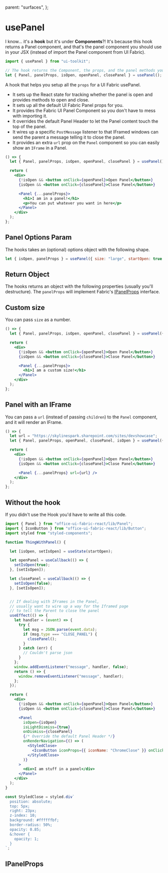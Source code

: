  parent: "surfaces",
};


# usePanel

I know... it's a **hook** but it's under **Components**?! It's because this hook returns a Panel component, and that's the panel component you should use in your JSX (instead of import the Panel component from UI Fabric).

```javascript
import { usePanel } from "ui-toolkit";

// The hook returns the Component, the props, and the panel methods you might need
let { Panel, panelProps, isOpen, openPanel, closePanel } = usePanel();
```

A hook that helps you setup all the `props` for a UI Fabric usePanel.

- It sets up the React state for tracking whether the panel is open and provides methods to open and close.
- It sets up all the default UI Fabric Panel props for you.
- It provides the Fabric UI Panel Component so you don't have to mess with importing it.
- It overrides the default Panel Header to let the Panel content touch the top of the panel.
- It wires up a specific `PostMessage` listener to that IFramed windows can send the parent a message telling it to close the panel.
- It provides an extra `url` prop on the `Panel` component so you can easily show an `IFrame` in a Panel.

```jsx live=true bordered=true
() => {
  let { Panel, panelProps, isOpen, openPanel, closePanel } = usePanel();

  return (
    <div>
      {!isOpen && <button onClick={openPanel}>Open Panel</button>}
      {isOpen && <button onClick={closePanel}>Close Panel</button>}

      <Panel {...panelProps}>
        <h1>I am in a panel!</h1>
        <p>You can put whatever you want in here</p>
      </Panel>
    </div>
  );
};
```

## Panel Options Param

The hooks takes an (optional) options object with the following shape.

```jsx
let { isOpen, panelProps } = usePanel({ size: "large", startOpen: true });
```

<PropsTable name="PanelOptions" />

## Return Object

The hooks returns an object with the following properties (usually you'll destructure).
The `panelProps` will implement Fabric's [IPanelProps](https://developer.microsoft.com/en-us/fluentui#/controls/web/panel) interface.

<PropsTable name="UsePanelResult" />

## Custom size

You can pass `size` as a number.

```jsx live=true bordered=true
() => {
  let { Panel, panelProps, isOpen, openPanel, closePanel } = usePanel({ size: 1000 });

  return (
    <div>
      {!isOpen && <button onClick={openPanel}>Open Panel</button>}
      {isOpen && <button onClick={closePanel}>Close Panel</button>}

      <Panel {...panelProps}>
        <h1>I am a custom size!</h1>
      </Panel>
    </div>
  );
};
```

## Panel with an IFrame

You can pass a `url` (instead of passing `children`) to the `Panel` component, and it will render an IFrame.

```jsx live=true bordered=true
() => {
  let url = "https://skylinespark.sharepoint.com/sites/devshowcase";
  let { Panel, panelProps, openPanel, closePanel, isOpen } = usePanel({ size: "large" });

  return (
    <div>
      {!isOpen && <button onClick={openPanel}>Open Panel</button>}
      {isOpen && <button onClick={closePanel}>Close Panel</button>}

      <Panel {...panelProps} url={url} />
    </div>
  );
};
```

## Without the hook

If you didn't use the Hook you'd have to write all this code.

```jsx
import { Panel } from "office-ui-fabric-react/lib/Panel";
import { IconButton } from "office-ui-fabric-react/lib/Button";
import styled from "styled-components";

function ThingWithPanel() {

  let [isOpen, setIsOpen] = useState(startOpen);

  let openPanel = useCallback(() => {
    setIsOpen(true);
  }, [setIsOpen]);

  let closePanel = useCallback(() => {
    setIsOpen(false);
  }, [setIsOpen]);


  // If dealing with IFrames in the Panel,
  // usually want to wire up a way for the Iframed page
  // to tell the Parent to close the panel
  useEffect(() => {
    let handler = (event) => {
      try {
        let msg = JSON.parse(event.data);
        if (msg.type === "CLOSE_PANEL") {
          closePanel();
        }
      } catch (err) {
        // Couldn't parse json
      }
    };
    window.addEventListener("message", handler, false);
    return () => {
      window.removeEventListener("message", handler);
    };
  });

  return (
    <div>
      {!isOpen && <button onClick={openPanel}>Open Panel</button>}
      {isOpen && <button onClick={closePanel}>Close Panel</button>}

      <Panel
        isOpen={isOpen}
        isLightDismiss={true}
        onDismiss={closePanel}
        {/* Override the default Panel Header */}
        onRenderNavigation={() => (
          <StyledClose>
            <IconButton iconProps={{ iconName: "ChromeClose" }} onClick={closePanel} />
          </StyledClose>
        )}
      >
        <div>I am stuff in a panel</div>
      </Panel>
    </div>
  );
}

const StyledClose = styled.div`
  position: absolute;
  top: 5px;
  right: 23px;
  z-index: 10;
  background: #ffffffbf;
  border-radius: 50%;
  opacity: 0.85;
  &:hover {
    opacity: 1;
  }
`;
```

## IPanelProps

<PropsTable name="IPanelProps" />
